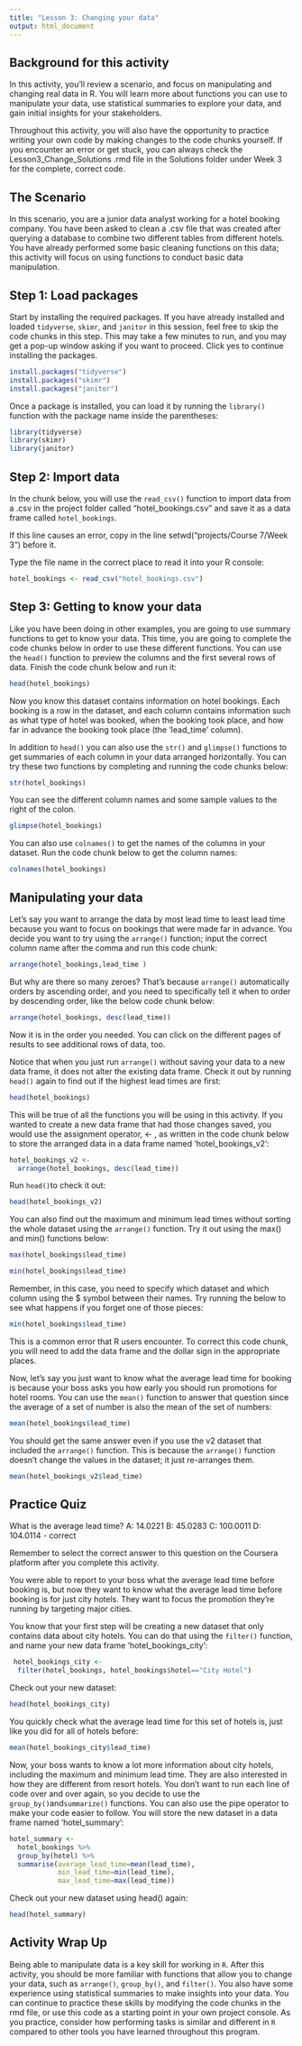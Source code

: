 ```yaml
---
title: "Lesson 3: Changing your data"
output: html_document
---
```


## Background for this activity
In this activity, you’ll review a scenario, and focus on manipulating and changing real data in R. You will learn more about functions you can use to manipulate your data, use statistical summaries to explore your data, and gain initial insights for your stakeholders. 

Throughout this activity, you will also have the opportunity to practice writing your own code by making changes to the code chunks yourself. If you encounter an error or get stuck, you can always check the Lesson3_Change_Solutions .rmd file in the Solutions folder under Week 3 for the complete, correct code. 

## The Scenario
In this scenario, you are a junior data analyst working for a hotel booking company. You have been asked to clean a .csv file that was created after querying a database to combine two different tables from different hotels. You have already performed some basic cleaning functions on this data; this activity will focus on using functions to conduct basic data manipulation.

## Step 1: Load packages

Start by installing the required packages. If you have already installed and loaded `tidyverse`, `skimr`, and `janitor` in this session, feel free to skip the code chunks in this step. This may take a few minutes to run, and you may get a pop-up window asking if you want to proceed. Click yes to continue installing the packages. 

```r
install.packages("tidyverse")
install.packages("skimr")
install.packages("janitor")
```

Once a package is installed, you can load it by running the `library()` function with the package name inside the parentheses:

```r
library(tidyverse)
library(skimr)
library(janitor)
```

## Step 2: Import data

In the chunk below, you will use the `read_csv()` function to import data from a .csv in the project folder called "hotel_bookings.csv" and save it as a data frame called `hotel_bookings`. 

If this line causes an error, copy in the line setwd("projects/Course 7/Week 3") before it. 

Type the file name in the correct place to read it into your R console: 

```r
hotel_bookings <- read_csv("hotel_bookings.csv")
```

## Step 3: Getting to know your data

Like you have been doing in other examples, you are going to use summary functions to get to know your data. This time, you are going to complete the code chunks below in order to use these different functions. You can use the `head()` function to preview the columns and the first several rows of data. Finish the code chunk below and run it:

```r
head(hotel_bookings)
```

Now you know this dataset contains information on hotel bookings. Each booking is a row in the dataset, and each column contains information such as what type of hotel was booked, when the booking took place, and how far in advance the booking took place (the 'lead_time' column).

In addition to `head()` you can also use the `str()` and `glimpse()` functions to get summaries of each column in your data arranged horizontally. You can try these two functions by completing and running the code chunks below:

```r
str(hotel_bookings)
```

You can see the different column names and some sample values to the right of the colon. 

```r
glimpse(hotel_bookings)
```

You can also use `colnames()` to get the names of the columns in your dataset. Run the code chunk below to get the column names:

```r
colnames(hotel_bookings)
```

## Manipulating your data

Let's say you want to arrange the data by most lead time to least lead time because you want to focus on bookings that were made far in advance. You decide you want to try using the `arrange()` function; input the correct column name after the comma and run this code chunk: 

```r
arrange(hotel_bookings,lead_time )
```


But why are there so many zeroes? That's because `arrange()` automatically orders by ascending order, and you need to specifically tell it when to order by descending order, like the below code chunk below:

```r
arrange(hotel_bookings, desc(lead_time))
```

Now it is in the order you needed. You can click on the different pages of results to see additional rows of data, too.  

Notice that when you just run `arrange()` without saving your data to a new data frame, it does not alter the existing data frame. Check it out by running `head()` again to find out if the highest lead times are first: 

```r
head(hotel_bookings)
```

This will be true of all the functions you will be using in this activity. If you wanted to create a new data frame that had those changes saved, you would use the assignment operator, <- , as written in the code chunk below to store the arranged data in a data frame named 'hotel_bookings_v2':

```r
hotel_bookings_v2 <-
  arrange(hotel_bookings, desc(lead_time))
```

Run `head()`to check it out: 

```r
head(hotel_bookings_v2)
```

You can also find out the maximum and minimum lead times without sorting the whole dataset using the `arrange()` function. Try it out using the max() and min() functions below:

```r
max(hotel_bookings$lead_time)
```

```r
min(hotel_bookings$lead_time)
```

Remember, in this case, you need to specify which dataset and which column using the $ symbol between their names. Try running the below to see what happens if you forget one of those pieces:

```r
min(hotel_bookings$lead_time)
```

This is a common error that R users encounter. To correct this code chunk, you will need to add the data frame and the dollar sign in the appropriate places. 

Now, let's say you just want to know what the average lead time for booking is because your boss asks you how early you should run promotions for hotel rooms. You can use the `mean()` function to answer that question since the average of a set of number is also the mean of the set of numbers:

```r
mean(hotel_bookings$lead_time)
```

You should get the same answer even if you use the v2 dataset that included the `arrange()` function. This is because the `arrange()` function doesn't change the values in the dataset; it just re-arranges them.

```r
mean(hotel_bookings_v2$lead_time)
```

## Practice Quiz 
What is the average lead time?
A: 14.0221
B: 45.0283
C: 100.0011
D: 104.0114 - correct 

Remember to select the correct answer to this question on the Coursera platform after you complete this activity.

You were able to report to your boss what the average lead time before booking is, but now they want to know what the average lead time before booking is for just city hotels. They want to focus the promotion they're running by targeting major cities. 

You know that your first step will be creating a new dataset that only contains data about city hotels. You can do that using the `filter()` function, and name your new data frame 'hotel_bookings_city':

```r
 hotel_bookings_city <- 
  filter(hotel_bookings, hotel_bookings$hotel=="City Hotel")
```

Check out your new dataset:

```r
head(hotel_bookings_city)
```

You quickly check what the average lead time for this set of hotels is, just like you did for all of hotels before:

```r
mean(hotel_bookings_city$lead_time)
```

Now, your boss wants to know a lot more information about city hotels, including the maximum and minimum lead time. They are also interested in how they are different from resort hotels. You don't want to run each line of code over and over again, so you decide to use the `group_by()`and`summarize()` functions. You can also use the pipe operator to make your code easier to follow. You will store the new dataset in a data frame named 'hotel_summary':

```r
hotel_summary <- 
  hotel_bookings %>%
  group_by(hotel) %>%
  summarise(average_lead_time=mean(lead_time),
            min_lead_time=min(lead_time),
            max_lead_time=max(lead_time))
```

Check out your new dataset using head() again:

```r
head(hotel_summary)
```


## Activity Wrap Up
Being able to manipulate data is a key skill for working in `R`. After this activity, you should be more familiar with functions that allow you to change your data, such as `arrange()`, `group_by()`, and `filter()`. You also have some experience using statistical summaries to make insights into your data. You can continue to practice these skills by modifying the code chunks in the rmd file, or use this code as a starting point in your own project console. As you practice, consider how performing tasks is similar and different in `R` compared to other tools you have learned throughout this program. 









